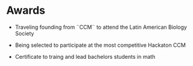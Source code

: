 # Awards

- Traveling founding from ¨CCM¨ to attend the Latin American Biology Society

- Being selected to participate at the most competitive Hackaton CCM

- Certificate to traing and lead bachelors students in math


